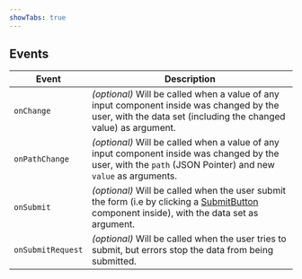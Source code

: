 ```yaml
---
showTabs: true
---
```


## Events

| Event             | Description                                                                                                                                                                                           |
| ----------------- | ----------------------------------------------------------------------------------------------------------------------------------------------------------------------------------------------------- |
| `onChange`        | _(optional)_ Will be called when a value of any input component inside was changed by the user, with the data set (including the changed value) as argument.                                          |
| `onPathChange`    | _(optional)_ Will be called when a value of any input component inside was changed by the user, with the `path` (JSON Pointer) and new `value` as arguments.                                          |
| `onSubmit`        | _(optional)_ Will be called when the user submit the form (i.e by clicking a [SubmitButton](/uilib/extensions/forms/extended-features/SubmitButton) component inside), with the data set as argument. |
| `onSubmitRequest` | _(optional)_ Will be called when the user tries to submit, but errors stop the data from being submitted.                                                                                             |
